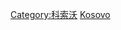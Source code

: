{{Commons category|Subdivisions of Kosovo}}
{{Catmore}}

[[Category:科索沃|Category:科索沃]]
[[Category:歐洲國家行政區劃|Kosovo]]